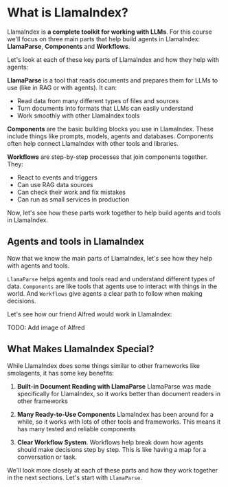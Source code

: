 # What is LlamaIndex?

LlamaIndex is **a complete toolkit for working with LLMs**. For this course we'll focus on three main parts that help build agents in LlamaIndex: **LlamaParse**, **Components** and **Workflows**.

Let's look at each of these key parts of LlamaIndex and how they help with agents:

**LlamaParse** is a tool that reads documents and prepares them for LLMs to use (like in RAG or with agents). It can:
- Read data from many different types of files and sources
- Turn documents into formats that LLMs can easily understand
- Work smoothly with other LlamaIndex tools

**Components** are the basic building blocks you use in LlamaIndex. These include things like prompts, models, agents and databases. Components often help connect LlamaIndex with other tools and libraries.

**Workflows** are step-by-step processes that join components together. They:
- React to events and triggers
- Can use RAG data sources
- Can check their work and fix mistakes
- Can run as small services in production

Now, let's see how these parts work together to help build agents and tools in LlamaIndex.

## Agents and tools in LlamaIndex

Now that we know the main parts of LlamaIndex, let's see how they help with agents and tools.

`LlamaParse` helps agents and tools read and understand different types of data.
`Components` are like tools that agents use to interact with things in the world.
And `Workflows` give agents a clear path to follow when making decisions.

Let's see how our friend Alfred would work in LlamaIndex:

TODO: Add image of Alfred

## What Makes LlamaIndex Special?

While LlamaIndex does some things similar to other frameworks like smolagents, it has some key benefits:

1. **Built-in Document Reading with LlamaParse** LlamaParse was made specifically for LlamaIndex, so it works better than document readers in other frameworks

2. **Many Ready-to-Use Components** LlamaIndex has been around for a while, so it works with lots of other tools and frameworks. This means it has many tested and reliable components

3. **Clear Workflow System**. Workflows help break down how agents should make decisions step by step. This is like having a map for a conversation or task.

We'll look more closely at each of these parts and how they work together in the next sections. Let's start with `LlamaParse`.
